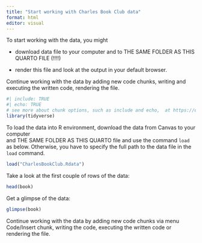 ```yaml
---
title: "Start working with Charles Book Club data"
format: html
editor: visual
---
```


To start working with the data, you might

-   download data file to your computer and to THE SAME FOLDER AS THIS QUARTO FILE (!!!!)

-   render this file and look at the output in your default browser.

Continue working with the data by adding new code chunks, writing and executing the written code, rendering the file.

```r
#| include: TRUE
#| echo: TRUE
# see more about chunk options, such as include and echo,  at https://quarto.org/docs/computations/execution-options.html
library(tidyverse)
```

To load the data into R environment, download the data from Canvas to your computer \
and THE SAME FOLDER AS THIS QUARTO file and use the command `load` as below. Otherwise, you have to specify the full path to the data file in the `load` command.

```r
load("CharlesBookClub.Rdata") 
```

Take a look at the first couple of rows of the data:

```r
head(book)
```

Get a glimpse of the data:

```r
glimpse(book)
```

Continue working with the data by adding new code chunks via menu Code/Insert chunk, writing the code, executing the written code or rendering the file.

```r
```
